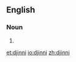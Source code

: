 ==English==

===Noun===
{{en-noun}}

# {{alternative spelling of|djinn}}

[[et:djinni]]
[[io:djinni]]
[[zh:djinni]]